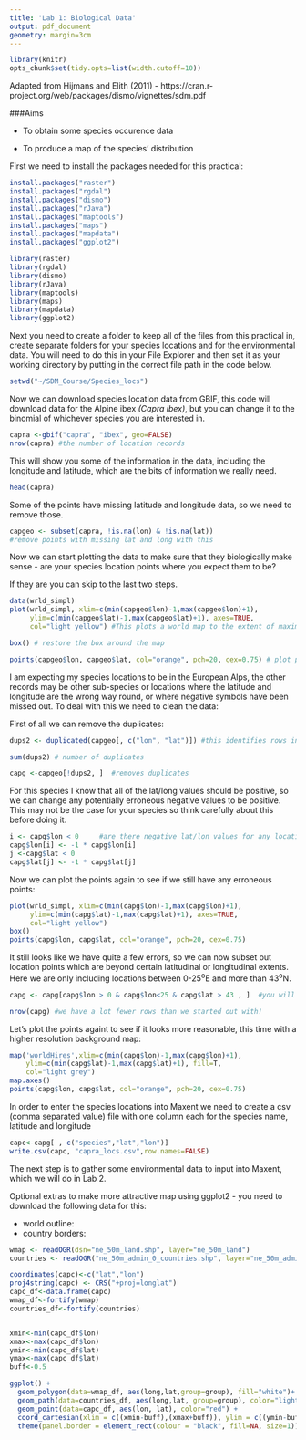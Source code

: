 ```yaml
---
title: 'Lab 1: Biological Data'
output: pdf_document
geometry: margin=3cm
---
```


```r
library(knitr)
opts_chunk$set(tidy.opts=list(width.cutoff=10))
```

Adapted from Hijmans and Elith (2011) - https://cran.r-project.org/web/packages/dismo/vignettes/sdm.pdf

###Aims


* To obtain some species occurence data

* To produce a map of the species' distribution

First we need to install the packages needed for this practical:

```r
install.packages("raster")
install.packages("rgdal")
install.packages("dismo")
install.packages("rJava")
install.packages("maptools")
install.packages("maps")
install.packages("mapdata")
install.packages("ggplot2")
```

```r
library(raster)
library(rgdal)
library(dismo)
library(rJava)
library(maptools)
library(maps)    
library(mapdata)
library(ggplot2)
```

Next you need to create a folder to keep all of the files from this practical in, create separate folders for your species locations and for the environmental data. You will need to do this in your File Explorer and then set it as your working directory by putting in the correct file path in the code below. 

```r
setwd("~/SDM_Course/Species_locs")
```


Now we can download species location data from GBIF, this code will download data for the Alpine ibex _(Capra ibex)_, but you can change it to the binomial of whichever species you are interested in.


```r
capra <-gbif("capra", "ibex", geo=FALSE)
nrow(capra) #the number of location records
```


This will show you some of the information in the data, including the longitude and latitude, which are the bits of information  we really need. 


```r
head(capra)
```

Some of the points have missing latitude and longitude data, so we need to remove those.


```r
capgeo <- subset(capra, !is.na(lon) & !is.na(lat)) 
#remove points with missing lat and long with this
```


Now we can start plotting the data to make sure that they biologically make sense - are your species location points where you expect them to be?

If they are you can skip to the last two steps.


```r
data(wrld_simpl)
plot(wrld_simpl, xlim=c(min(capgeo$lon)-1,max(capgeo$lon)+1), 
     ylim=c(min(capgeo$lat)-1,max(capgeo$lat)+1), axes=TRUE, 
     col="light yellow") #This plots a world map to the extent of maximum and minimum latitude and longitude (plus 1 degree).

box() # restore the box around the map

points(capgeo$lon, capgeo$lat, col="orange", pch=20, cex=0.75) # plot points
```

I am expecting my species locations to be in the European Alps, the other records may be other sub-species or locations where the latitude and longitude are the wrong way round, or where negative symbols have been missed out. To deal with this we need to clean the data:

First of all we can remove the duplicates:


```r
dups2 <- duplicated(capgeo[, c("lon", "lat")]) #this identifies rows in the data which have the same latitude and longitude. It is also good to remove duplicates as it will make the modelling process faster

sum(dups2) # number of duplicates

capg <-capgeo[!dups2, ]  #removes duplicates
```


For this species I know that all of the lat/long values should be positive, so we can change any potentially erroneous negative values to be positive. This may not be the case for your species so think carefully about this before doing it.


```r
i <- capg$lon < 0     #are there negative lat/lon values for any locations - all should be positive, because of the expected distribution of this species. This might not be the case for your species.
capg$lon[i] <- -1 * capg$lon[i]
j <-capg$lat < 0
capg$lat[j] <- -1 * capg$lat[j]
```


Now we can plot the points again to see if we still have any erroneous points:


```r
plot(wrld_simpl, xlim=c(min(capg$lon)-1,max(capg$lon)+1), 
     ylim=c(min(capg$lat)-1,max(capg$lat)+1), axes=TRUE, 
     col="light yellow")
box()
points(capg$lon, capg$lat, col="orange", pch=20, cex=0.75)
```


It still looks like we have quite a few errors, so we can now subset out location points which are beyond certain latitudinal or longitudinal extents. Here we are only including locations between 0-25^o^E and more than 43^o^N.


```r
capg <- capg[capg$lon > 0 & capg$lon<25 & capg$lat > 43 , ]  #you will need to change these values to ones are relevant to your species.

nrow(capg) #we have a lot fewer rows than we started out with!
```


Let's plot the points againt to see if it looks more reasonable, this time with a higher resolution background map:
  
  
```r
map('worldHires',xlim=c(min(capg$lon)-1,max(capg$lon)+1), 
    ylim=c(min(capg$lat)-1,max(capg$lat)+1), fill=T, 
    col="light grey")
map.axes()
points(capg$lon, capg$lat, col="orange", pch=20, cex=0.75)

```


In order to enter the species locations into Maxent we need to create a csv (comma separated value) file with one column each for the species name, latitude and longitude


```r
capc<-capg[ , c("species","lat","lon")]
write.csv(capc, "capra_locs.csv",row.names=FALSE)
```


The next step is to gather some environmental data to input into Maxent, which we will do in Lab 2.



Optional extras to make more attractive map using ggplot2 - you need to download the following data for this:

- world outline:
- country borders:


```r

wmap <- readOGR(dsn="ne_50m_land.shp", layer="ne_50m_land")
countries <- readOGR("ne_50m_admin_0_countries.shp", layer="ne_50m_admin_0_countries")

coordinates(capc)<-c("lat","lon")
proj4string(capc) <- CRS("+proj=longlat")
capc_df<-data.frame(capc)
wmap_df<-fortify(wmap)
countries_df<-fortify(countries)


xmin<-min(capc_df$lon)
xmax<-max(capc_df$lon)
ymin<-min(capc_df$lat)
ymax<-max(capc_df$lat)
buff<-0.5

ggplot() + 
  geom_polygon(data=wmap_df, aes(long,lat,group=group), fill="white")+
  geom_path(data=countries_df, aes(long,lat, group=group), color="light grey",size=0.1)+
  geom_point(data=capc_df, aes(lon, lat), color="red") +
  coord_cartesian(xlim = c((xmin-buff),(xmax+buff)), ylim = c((ymin-buff),(ymax+buff))) +
  theme(panel.border = element_rect(colour = "black", fill=NA, size=1))
    








```



